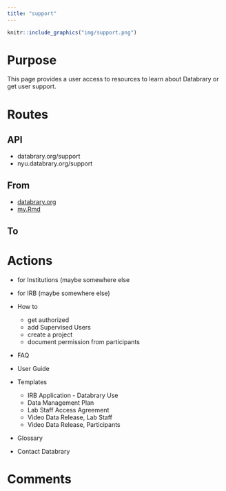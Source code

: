 ```yaml
---
title: "support"
---
```


```r
knitr::include_graphics("img/support.png")
```

# Purpose

This page provides a user access to resources to learn about Databrary or get user support.

# Routes

## API

- databrary.org/support
- nyu.databrary.org/support

## From

- [databrary.org](index.html)
- [my.Rmd](img/LandingLoggedIn.png)

## To

# Actions

- for Institutions (maybe somewhere else
- for IRB (maybe somewhere else)


- How to
  - get authorized
  - add Supervised Users
  - create a project
  - document permission from participants
- FAQ
  
- User Guide
 
- Templates
  - IRB Application - Databrary Use
  - Data Management Plan
  - Lab Staff Access Agreement
  - Video Data Release, Lab Staff
  - Video Data Release, Participants
- Glossary
- Contact Databrary


# Comments

